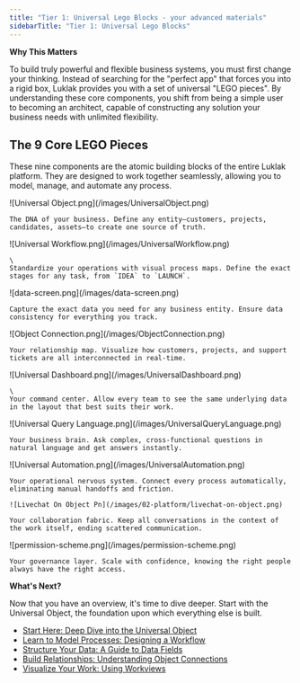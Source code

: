 ```yaml
---
title: "Tier 1: Universal Lego Blocks - your advanced materials"
sidebarTitle: "Tier 1: Universal Lego Blocks"
---
```


**Why This Matters**

<Info>
  To build truly powerful and flexible business systems, you must first change your thinking. Instead of searching for the "perfect app" that forces you into a rigid box, Luklak provides you with a set of universal "LEGO pieces". By understanding these core components, you shift from being a simple user to becoming an architect, capable of constructing any solution your business needs with unlimited flexibility.
</Info>

## **The 9 Core LEGO Pieces**

These nine components are the atomic building blocks of the entire Luklak platform. They are designed to work together seamlessly, allowing you to model, manage, and automate any process.

<CardGroup cols={3}>
  <Card title="Universal Object" icon="cube" iconType="duotone">
    ![Universal Object.png](/images/UniversalObject.png)

    The DNA of your business. Define any entity—customers, projects, candidates, assets—to create one source of truth.
  </Card>
  <Card title="Workflow" icon="arrow-progress" iconType="duotone">
    ![Universal Workflow.png](/images/UniversalWorkflow.png)

    \
    Standardize your operations with visual process maps. Define the exact stages for any task, from `IDEA` to `LAUNCH`.
  </Card>
  <Card title="Data Fields" icon="pen-field" iconType="duotone">
    ![data-screen.png](/images/data-screen.png)

    Capture the exact data you need for any business entity. Ensure data consistency for everything you track.
  </Card>
  <Card title="Object Connection" icon="link" iconType="duotone">
    ![Object Connection.png](/images/ObjectConnection.png)

    Your relationship map. Visualize how customers, projects, and support tickets are all interconnected in real-time.
  </Card>
  <Card title="Workview & Dashboard" icon="table-columns" iconType="duotone">
    ![Universal Dashboard.png](/images/UniversalDashboard.png)

    \
    Your command center. Allow every team to see the same underlying data in the layout that best suits their work.
  </Card>
  <Card title="Universal Query Language (UQL)" icon="magnifying-glass" iconType="duotone">
    ![Universal Query Language.png](/images/UniversalQueryLanguage.png)

    Your business brain. Ask complex, cross-functional questions in natural language and get answers instantly.
  </Card>
  <Card title="Universal Automation" icon="robot" iconType="duotone">
    ![Universal Automation.png](/images/UniversalAutomation.png)

    Your operational nervous system. Connect every process automatically, eliminating manual handoffs and friction.
  </Card>
  <Card title="Unified Live Chat" icon="comments" iconType="duotone">
    

    ![Livechat On Object Pn](/images/02-platform/livechat-on-object.png)

    Your collaboration fabric. Keep all conversations in the context of the work itself, ending scattered communication.
  </Card>
  <Card title="Permission & Notification" icon="user-shield" iconType="duotone">
    ![permission-scheme.png](/images/permission-scheme.png)

    Your governance layer. Scale with confidence, knowing the right people always have the right access.
  </Card>
</CardGroup>

**What's Next?**

Now that you have an overview, it's time to dive deeper. Start with the Universal Object, the foundation upon which everything else is built.

- [Start Here: Deep Dive into the Universal Object](/en/02-platform/function-design/universal-object)
- [Learn to Model Processes: Designing a Workflow](/en/02-platform/platform-overview/universal-workflow/designing-workflows)
- [Structure Your Data: A Guide to Data Fields](/en/02-platform/platform-overview/data-fields)
- [Build Relationships: Understanding Object Connections](/en/02-platform/platform-overview/object-connections/index)
- [Visualize Your Work: Using Workviews](/platform/core-concepts/workviews)